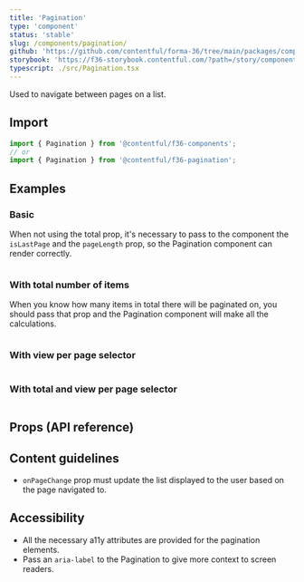 ```yaml
---
title: 'Pagination'
type: 'component'
status: 'stable'
slug: /components/pagination/
github: 'https://github.com/contentful/forma-36/tree/main/packages/components/pagination'
storybook: 'https://f36-storybook.contentful.com/?path=/story/components-pagination'
typescript: ./src/Pagination.tsx
---
```


Used to navigate between pages on a list.

## Import

```jsx static=true
import { Pagination } from '@contentful/f36-components';
// or
import { Pagination } from '@contentful/f36-pagination';
```

## Examples

### Basic

When not using the total prop, it's necessary to pass to the component the `isLastPage` and the `pageLength` prop, so the Pagination component can render correctly.

```jsx file=examples/PaginationExample.tsx

```

### With total number of items

When you know how many items in total there will be paginated on, you should pass that prop and the Pagination component will make all the calculations.

```jsx file=examples/PaginationWithTotalExample.tsx

```

### With view per page selector

```jsx file=examples/PaginationWithViewPerPageSelector.tsx

```

### With total and view per page selector

```jsx file=examples/PaginationWithTotalAndViewPerPageExample.tsx

```

## Props (API reference)

<PropsTable of="Pagination" />

## Content guidelines

- `onPageChange` prop must update the list displayed to the user based on the page navigated to.

## Accessibility

- All the necessary a11y attributes are provided for the pagination elements.
- Pass an `aria-label` to the Pagination to give more context to screen readers.
